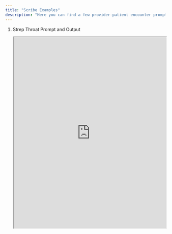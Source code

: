 ```yaml
---
title: "Scribe Examples"
description: "Here you can find a few provider-patient encounter prompts and a Commure Ambient generated note for these scenarios."
---
```


1. Strep Throat Prompt and Output

   <AccordionGroup>
     <Accordion title="Strep Throat Script" icon="notebook" iconType="regular">
       <iframe src="https://drive.google.com/file/d/1m-mo2slXKOeYByo_VlrWLc4LCh33iQ69/preview" width="100%" height="600" style='{ border: "none" }' />
     </Accordion>
     <Accordion title="Strep Throat Note" icon="note" iconType="regular">
       
     </Accordion>
   </AccordionGroup>
2. Type 2 Diabetes Prompt and Output

   <AccordionGroup>
     <Accordion title="Type 2 Diabetes Script" icon="notebook" iconType="regular">
       <iframe src="https://drive.google.com/file/d/12vN1wVXl9mLoQLBWG3uv2DPR0FXwh9h4/view?usp=sharing" width="100%" height="600" style='{ border: "none" }' />
     </Accordion>
     <Accordion title="Type 2 Diabetes Note" icon="note" iconType="regular">
       /
     </Accordion>
   </AccordionGroup>
3. Acute Asthma Exacerbation Prompt and Output

   <AccordionGroup>
     <Accordion title="Acute Asthma Exacerbation Script" icon="notebook" iconType="regular">
       <iframe src="https://drive.google.com/file/d/1J28V_uR6PRWyR233FJenAUej4z04DMxW/view?usp=sharing" width="100%" height="600" style='{ border: "none" }' />
     </Accordion>
     <Accordion title="Acute Asthma Exacerbation Note" icon="note" iconType="regular">
       /
     </Accordion>
   </AccordionGroup>
   - Regenerated Asthma Note

     <AccordionGroup>
       <Accordion title="Regenerated Asthma Script" icon="notebook" iconType="regular">
         /
       </Accordion>
       <Accordion title="Regenerated Asthma Note" icon="note" iconType="regular">
         /
       </Accordion>
     </AccordionGroup>

<Tip>
  If you are interested in Commure Ambient, create a free trial account and use these scenarios to try it out for yourself\! Press the "Use on Web" tab in the bottom left corner of our site to get redirected to the Commure Ambient product webpage.

  <Warning>
    Your generated note will not be exactly like the generated notes here.
  </Warning>
</Tip>

> _(need to embed script pdf and then image of note under it)_